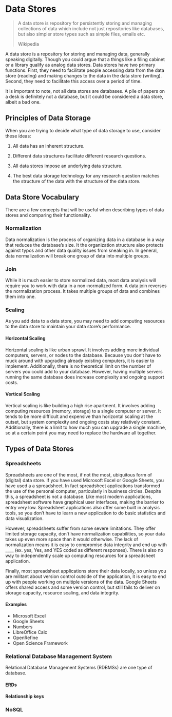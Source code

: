 # Data Stores

> A data store is repository for persistently storing and managing collections
> of data which include not just repositories like databases, but also simpler
> store types such as simple files, emails etc.
>
> Wikipedia

A data store is a repository for storing and managing data, generally speaking
digitally. Though you could argue that a things like a filing cabinet or a
library qualify as analog data stores. Data stores have two primary functions.
First, they need to facilitate people accessing data from the data store
(reading) and making changes to the data in the data store (writing). Second,
they need to facilitate this access over a period of time.

It is important to note, not all data stores are databases. A pile of papers on
a desk is definitely not a database, but it could be considered a data store,
albeit a bad one.

## Principles of Data Storage

When you are trying to decide what type of data storage to use, consider these
ideas:

  1. All data has an inherent structure.

  2. Different data structures facilitate different research questions.

  3. All data stores impose an underlying data structure.

  4. The best data storage technology for any research question matches the 
     structure of the data with the structure of the data store.


## Data Store Vocabulary

There are a few concepts that will be useful when describing types of data 
stores and comparing their functionality. 

### Normalization

Data normalization is the process of organizing data in a database in a way
that reduces the database's size. It the organization structure also protects
against typos and other data quality issues from sneaking in. In general, data
normalization will break one group of data into multiple groups.

### Join

While it is much easier to store normalized data, most data analysis will
require you to work with data in a non-normalized form. A data join reverses the
normalization process. It takes multiple groups of data and combines them into
one.

### Scaling

As you add data to a data store, you may need to add computing resources to
the data store to maintain your data store's performance. 

#### Horizontal Scaling

Horizontal scaling is like urban sprawl. It involves adding more individual computers,
servers, or nodes to the database. Because you don't have to muck around with 
upgrading already existing computers, it is easier to implement. Additionally,
there is no theoretical limit on the number of servers you could add to your
database. However, having multiple servers running the same database does 
increase complexity and ongoing support costs.

#### Vertical Scaling

Vertical scaling is like building a high rise apartment. It involves adding
computing resources (memory, storage) to a single computer or server. It tends
to be more difficult and expensive than horizontal scaling at the outset, but 
system complexity and ongoing costs stay relatively constant. Additionally,
there is a limit to how much you can upgrade a single machine, so at a certain
point you may need to replace the hardware all together.


## Types of Data Stores

### Spreadsheets

Spreadsheets are one of the most, if not the most, ubiquitous form of (digital)
data store. If you have used Microsoft Excel or Google Sheets, you have used a a
spreadsheet. In fact spreadsheet applications transformed the use of the
personal computer, particularly in business circles. Despite this, a spreadsheet
is not a database. Like most modern applications, spreadsheet software have
graphical user interfaces, making the barrier to entry very low. Spreadsheet
applications also offer some built in analysis tools, so you don't have to learn
a new application to do basic statistics and data visualization.

However, spreadsheets suffer from some severe limitations. They offer limited
storage capacity, don't have normalization capabilities, so your 
data takes up even more space than it would otherwise. The lack of normalization
means it is easy to compromise data integrity and end up with ____ (ex. yes,
Yes, and YES coded as different responses). There is also no way to 
independently scale up computing resources for a spreadsheet application. 

Finally, most spreadsheet applications store their data locally, so unless you
are militant about version control outside of the application, it is easy to end
up with people working on multiple versions of the data. Google Sheets offers
shared access and some version control, but still fails to deliver on storage
capacity, resource scaling, and data integrity.

#### Examples

  * Microsoft Excel
  * Google Sheets
  * Numbers
  * LibreOffice Calc
  * OpenRefine
  * Open Science Framework
  

### Relational Database Management System

Relational Database Management Systems (RDBMSs) are one type of database. 

#### ERDs

#### Relationship keys

### NoSQL